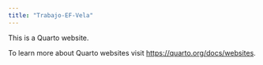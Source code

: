 ```yaml
---
title: "Trabajo-EF-Vela"
---
```


This is a Quarto website.

To learn more about Quarto websites visit <https://quarto.org/docs/websites>.

